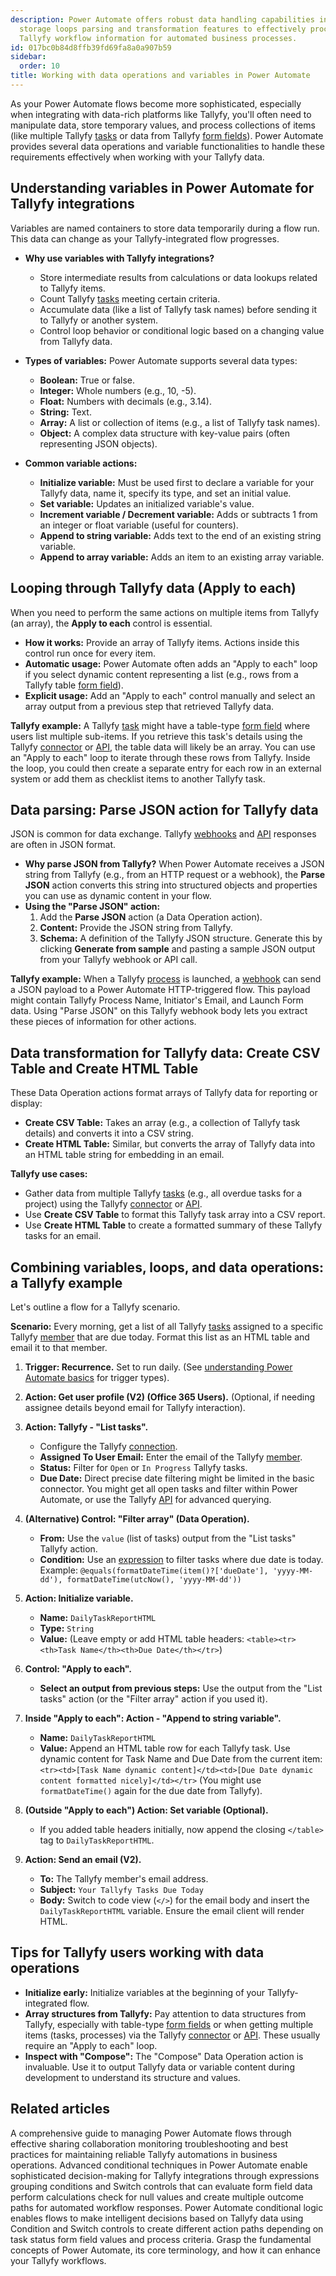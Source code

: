 ```yaml
---
description: Power Automate offers robust data handling capabilities including variables
  storage loops parsing and transformation features to effectively process and manipulate
  Tallyfy workflow information for automated business processes.
id: 017bc0b84d8ffb39fd69fa8a0a907b59
sidebar:
  order: 10
title: Working with data operations and variables in Power Automate
---
```



As your Power Automate flows become more sophisticated, especially when integrating with data-rich platforms like Tallyfy, you'll often need to manipulate data, store temporary values, and process collections of items (like multiple Tallyfy [tasks](/products/pro/tracking-and-tasks/tasks/) or data from Tallyfy [form fields](/products/pro/tracking-and-tasks/tasks/what-are-form-fields-in-tallyfy/)). Power Automate provides several data operations and variable functionalities to handle these requirements effectively when working with your Tallyfy data.

## Understanding variables in Power Automate for Tallyfy integrations

Variables are named containers to store data temporarily during a flow run. This data can change as your Tallyfy-integrated flow progresses.

*   **Why use variables with Tallyfy integrations?**
    *   Store intermediate results from calculations or data lookups related to Tallyfy items.
    *   Count Tallyfy [tasks](/products/pro/tracking-and-tasks/tasks/) meeting certain criteria.
    *   Accumulate data (like a list of Tallyfy task names) before sending it to Tallyfy or another system.
    *   Control loop behavior or conditional logic based on a changing value from Tallyfy data.

*   **Types of variables:** Power Automate supports several data types:
    *   **Boolean:** True or false.
    *   **Integer:** Whole numbers (e.g., 10, -5).
    *   **Float:** Numbers with decimals (e.g., 3.14).
    *   **String:** Text.
    *   **Array:** A list or collection of items (e.g., a list of Tallyfy task names).
    *   **Object:** A complex data structure with key-value pairs (often representing JSON objects).

*   **Common variable actions:**
    *   **Initialize variable:** Must be used first to declare a variable for your Tallyfy data, name it, specify its type, and set an initial value.
    *   **Set variable:** Updates an initialized variable's value.
    *   **Increment variable / Decrement variable:** Adds or subtracts 1 from an integer or float variable (useful for counters).
    *   **Append to string variable:** Adds text to the end of an existing string variable.
    *   **Append to array variable:** Adds an item to an existing array variable.



## Looping through Tallyfy data (Apply to each)

When you need to perform the same actions on multiple items from Tallyfy (an array), the **Apply to each** control is essential.

*   **How it works:** Provide an array of Tallyfy items. Actions inside this control run once for every item.
*   **Automatic usage:** Power Automate often adds an "Apply to each" loop if you select dynamic content representing a list (e.g., rows from a Tallyfy table [form field](/products/pro/tracking-and-tasks/tasks/what-are-form-fields-in-tallyfy/)).
*   **Explicit usage:** Add an "Apply to each" control manually and select an array output from a previous step that retrieved Tallyfy data.

**Tallyfy example:**
A Tallyfy [task](/products/pro/tracking-and-tasks/tasks/) might have a table-type [form field](/products/pro/tracking-and-tasks/tasks/what-are-form-fields-in-tallyfy/) where users list multiple sub-items. If you retrieve this task's details using the Tallyfy [connector](/products/pro/integrations/middleware/power-automate/how-can-i-integrate-tallyfy-with-microsoft-power-automate/) or [API](/products/pro/integrations/open-api/), the table data will likely be an array.
You can use an "Apply to each" loop to iterate through these rows from Tallyfy. Inside the loop, you could then create a separate entry for each row in an external system or add them as checklist items to another Tallyfy task.

## Data parsing: Parse JSON action for Tallyfy data

JSON is common for data exchange. Tallyfy [webhooks](/products/pro/integrations/webhooks/) and [API](/products/pro/integrations/open-api/) responses are often in JSON format.

*   **Why parse JSON from Tallyfy?** When Power Automate receives a JSON string from Tallyfy (e.g., from an HTTP request or a webhook), the **Parse JSON** action converts this string into structured objects and properties you can use as dynamic content in your flow.
*   **Using the "Parse JSON" action:**
    1.  Add the **Parse JSON** action (a Data Operation action).
    2.  **Content:** Provide the JSON string from Tallyfy.
    3.  **Schema:** A definition of the Tallyfy JSON structure. Generate this by clicking **Generate from sample** and pasting a sample JSON output from your Tallyfy webhook or API call.



**Tallyfy example:**
When a Tallyfy [process](/products/pro/tracking-and-tasks/processes/) is launched, a [webhook](/products/pro/integrations/webhooks/) can send a JSON payload to a Power Automate HTTP-triggered flow. This payload might contain Tallyfy Process Name, Initiator's Email, and Launch Form data. Using "Parse JSON" on this Tallyfy webhook body lets you extract these pieces of information for other actions.

## Data transformation for Tallyfy data: Create CSV Table and Create HTML Table

These Data Operation actions format arrays of Tallyfy data for reporting or display:

*   **Create CSV Table:** Takes an array (e.g., a collection of Tallyfy task details) and converts it into a CSV string.
*   **Create HTML Table:** Similar, but converts the array of Tallyfy data into an HTML table string for embedding in an email.

**Tallyfy use cases:**
*   Gather data from multiple Tallyfy [tasks](/products/pro/tracking-and-tasks/tasks/) (e.g., all overdue tasks for a project) using the Tallyfy [connector](/products/pro/integrations/middleware/power-automate/how-can-i-integrate-tallyfy-with-microsoft-power-automate/) or [API](/products/pro/integrations/open-api/).
*   Use **Create CSV Table** to format this Tallyfy task array into a CSV report.
*   Use **Create HTML Table** to create a formatted summary of these Tallyfy tasks for an email.

## Combining variables, loops, and data operations: a Tallyfy example

Let's outline a flow for a Tallyfy scenario.

**Scenario:** Every morning, get a list of all Tallyfy [tasks](/products/pro/tracking-and-tasks/tasks/) assigned to a specific Tallyfy [member](/products/pro/documenting/members/) that are due today. Format this list as an HTML table and email it to that member.

<Steps>

1.  **Trigger: Recurrence.**
    Set to run daily. (See [understanding Power Automate basics](/products/pro/integrations/middleware/power-automate/understanding-power-automate-basics/) for trigger types).

2.  **Action: Get user profile (V2) (Office 365 Users).**
    (Optional, if needing assignee details beyond email for Tallyfy interaction).

3.  **Action: Tallyfy - "List tasks".**
    *   Configure the Tallyfy [connection](/products/pro/integrations/middleware/power-automate/how-can-i-integrate-tallyfy-with-microsoft-power-automate/).
    *   **Assigned To User Email:** Enter the email of the Tallyfy [member](/products/pro/documenting/members/).
    *   **Status:** Filter for `Open` or `In Progress` Tallyfy tasks.
    *   **Due Date:** Direct precise date filtering might be limited in the basic connector. You might get all open tasks and filter within Power Automate, or use the Tallyfy [API](/products/pro/integrations/open-api/) for advanced querying.

4.  **(Alternative) Control: "Filter array" (Data Operation).**
    *   **From:** Use the `value` (list of tasks) output from the "List tasks" Tallyfy action.
    *   **Condition:** Use an [expression](/products/pro/integrations/middleware/power-automate/advanced-conditions-and-expressions/) to filter tasks where due date is today. Example:
        `@equals(formatDateTime(item()?['dueDate'], 'yyyy-MM-dd'), formatDateTime(utcNow(), 'yyyy-MM-dd'))`

5.  **Action: Initialize variable.**
    *   **Name:** `DailyTaskReportHTML`
    *   **Type:** `String`
    *   **Value:** (Leave empty or add HTML table headers: `<table><tr><th>Task Name</th><th>Due Date</th></tr>`)

6.  **Control: "Apply to each".**
    *   **Select an output from previous steps:** Use the output from the "List tasks" action (or the "Filter array" action if you used it).

7.  **Inside "Apply to each": Action - "Append to string variable".**
    *   **Name:** `DailyTaskReportHTML`
    *   **Value:** Append an HTML table row for each Tallyfy task. Use dynamic content for Task Name and Due Date from the current item:
        `<tr><td>[Task Name dynamic content]</td><td>[Due Date dynamic content formatted nicely]</td></tr>`
        (You might use `formatDateTime()` again for the due date from Tallyfy).

8.  **(Outside "Apply to each") Action: Set variable (Optional).**
    *   If you added table headers initially, now append the closing `</table>` tag to `DailyTaskReportHTML`.

9.  **Action: Send an email (V2).**
    *   **To:** The Tallyfy member's email address.
    *   **Subject:** `Your Tallyfy Tasks Due Today`
    *   **Body:** Switch to code view (`</>`) for the email body and insert the `DailyTaskReportHTML` variable. Ensure the email client will render HTML.

</Steps>

## Tips for Tallyfy users working with data operations

*   **Initialize early:** Initialize variables at the beginning of your Tallyfy-integrated flow.
*   **Array structures from Tallyfy:** Pay attention to data structures from Tallyfy, especially with table-type [form fields](/products/pro/tracking-and-tasks/tasks/what-are-form-fields-in-tallyfy/) or when getting multiple items (tasks, processes) via the Tallyfy [connector](/products/pro/integrations/middleware/power-automate/how-can-i-integrate-tallyfy-with-microsoft-power-automate/) or [API](/products/pro/integrations/open-api/). These usually require an "Apply to each" loop.
*   **Inspect with "Compose":** The "Compose" Data Operation action is invaluable. Use it to output Tallyfy data or variable content during development to understand its structure and values.


## Related articles
<CardGrid>
<LinkTitleCard header="<b>Power Automate > Managing and monitoring Power Automate flows</b>" href="/products/pro/integrations/middleware/power-automate/managing-and-monitoring-power-automate-flows/" > A comprehensive guide to managing Power Automate flows through effective sharing collaboration monitoring troubleshooting and best practices for maintaining reliable Tallyfy automations in business operations. </LinkTitleCard>
<LinkTitleCard header="<b>Power Automate > Advanced conditions and expressions in Power Automate</b>" href="/products/pro/integrations/middleware/power-automate/advanced-conditions-and-expressions/" > Advanced conditional techniques in Power Automate enable sophisticated decision-making for Tallyfy integrations through expressions grouping conditions and Switch controls that can evaluate form field data perform calculations check for null values and create multiple outcome paths for automated workflow responses. </LinkTitleCard>
<LinkTitleCard header="<b>Power Automate > Using conditional logic in Power Automate</b>" href="/products/pro/integrations/middleware/power-automate/using-conditional-logic-in-power-automate/" > Power Automate conditional logic enables flows to make intelligent decisions based on Tallyfy data using Condition and Switch controls to create different action paths depending on task status form field values and process criteria. </LinkTitleCard>
<LinkTitleCard header="<b>Power Automate > Understanding Power Automate basics</b>" href="/products/pro/integrations/middleware/power-automate/understanding-power-automate-basics/" > Grasp the fundamental concepts of Power Automate, its core terminology, and how it can enhance your Tallyfy workflows. </LinkTitleCard>
</CardGrid>